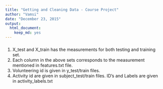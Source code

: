 ```yaml
---
title: "Getting and Cleaning Data - Course Project"
author: "Vamsi"
date: "December 23, 2015"
output: 
  html_document: 
    keep_md: yes
---
```

###

1) X_test and X_train has the measurements for both testing and training set.
2) Each column in the above sets corresponds to the measurement mentioned in features.txt file.
3) Volunteering id is given in y_test/train files.
4) Activity id are given in subject_test/train files. ID's and Labels are given in activity_labels.txt
